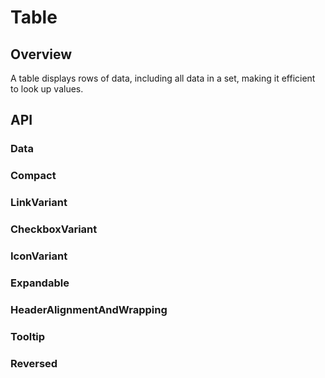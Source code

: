 
<Meta of={TableStories} />

# Table

<ResourceLinks
  sourceCode="https://github.com/cultureamp/kaizen-design-system/tree/main/packages/components/src/Table"
  figma="https://www.figma.com/file/ZRfnoNUXbGZv4eVWLbF4Az/%EF%B8%8F%F0%9F%96%BC%EF%B8%8F-Component-Gallery?node-id=9%3A37841&t=P1w10jr2cpPuaayw-1"
  designGuidelines="https://cultureamp.atlassian.net/wiki/spaces/DesignSystem/pages/3081929256/Table"
  className="!mb-8"
/>


<Installation
  installCommand="yarn add @kaizen/components"
  importStatement='import { TableCard, TableContainer, TableHeader, TableHeaderRowCell, TableRow, TableRowCell } from "@kaizen/components"'
/>

## Overview

A table displays rows of data, including all data in a set, making it efficient to look up values.

<Canvas of={TableStories.Playground} />

## API

### Data
<Canvas of={TableStories.Data} />

### Compact
<Canvas of={TableStories.Compact} />

### LinkVariant
<Canvas of={TableStories.LinkVariant} />

### CheckboxVariant
<Canvas of={TableStories.CheckboxVariant} />

### IconVariant
<Canvas of={TableStories.IconVariant} />

### Expandable
<Canvas of={TableStories.Expandable} />

### HeaderAlignmentAndWrapping
<Canvas of={TableStories.HeaderAlignmentAndWrapping} />

### Tooltip
<Canvas of={TableStories.Tooltip} />

### Reversed
<Canvas of={TableStories.Reversed} />


